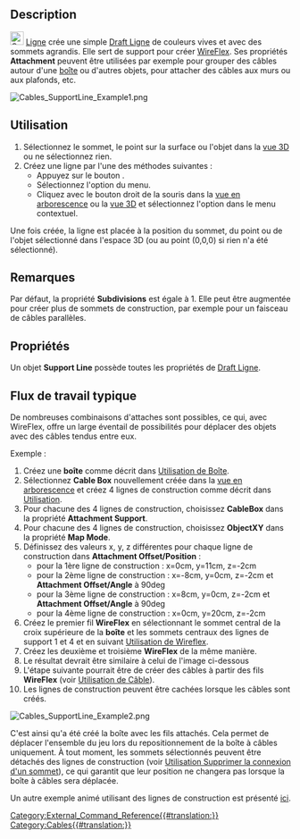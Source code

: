 <languages/>

<div class="mw-translate-fuzzy">
{{Docnav/fr
|[[Cables_SupportPoint/fr|Point]]
| 
|[[Cables_Workbench/fr|Cables]]
|IconL=Cables_SupportPoint.svg
|IconR=
|IconC=Cables_workbench_icon.svg
}}
</div>

{{GuiCommand/fr
|Name=Cables SupportLine
|Name/fr=Cables Ligne
|MenuLocation=Cable Support → Support Line
|Workbenches=[[Cables_Workbench/fr|Cables]]
|Shortcut=
|Version=1.0
|SeeAlso=[[Cables_Cable/fr|Cables Câble]], [[Cables_CableBox/fr|Cables Boîte]], [[Cables_SupportPoint/fr|Cables Point]]
}}

==Description==

[[Image:Cables_SupportLine.svg|24px]] [[Cables_SupportLine/fr|Ligne]] crée une simple [[Draft_Line/fr|Draft Ligne]] de couleurs vives et avec des sommets agrandis. Elle sert de support pour créer [[Cables_WireFlex/fr|WireFlex]]. Ses propriétés '''Attachment''' peuvent être utilisées par exemple pour grouper des câbles autour d'une [[Cables_CableBox/fr|boîte]] ou d'autres objets, pour attacher des câbles aux murs ou aux plafonds, etc.

[[Image:Cables_SupportLine_Example1.png]]
{{Caption|Ligne de construction}}

<span id="Usage"></span>
==Utilisation==

# Sélectionnez le sommet, le point sur la surface ou l'objet dans la [[3D_view/fr|vue 3D]] ou ne sélectionnez rien.
# Créez une ligne par l'une des méthodes suivantes :
#* Appuyez sur le bouton {{Button|[[Image:Cables_SupportLine.svg|16px]] [[Cables_SupportLine/fr|Support Line]]}}.
#* Sélectionnez l'option {{MenuCommand|Cable Support → [[Image:Cables_SupportLine.svg|16px]] Support Line}} du menu.
#* Cliquez avec le bouton droit de la souris dans la [[Tree_view/fr|vue en arborescence]] ou la [[3D_view/fr|vue 3D]] et sélectionnez l'option {{MenuCommand|Cable Support → [[Image:Cables_SupportLine.svg|16px]] Support Line}} dans le menu contextuel.

Une fois créée, la ligne est placée à la position du sommet, du point ou de l'objet sélectionné dans l'espace 3D (ou au point (0,0,0) si rien n'a été sélectionné).

<span id="Notes"></span>
==Remarques==

Par défaut, la propriété '''Subdivisions''' est égale à 1. Elle peut être augmentée pour créer plus de sommets de construction, par exemple pour un faisceau de câbles parallèles.

<span id="Properties"></span>
==Propriétés==

Un objet '''Support Line''' possède toutes les propriétés de [[Draft_Line/fr#Propriétés|Draft Ligne]].

<span id="Typical_workflow"></span>
== Flux de travail typique ==

De nombreuses combinaisons d'attaches sont possibles, ce qui, avec WireFlex, offre un large éventail de possibilités pour déplacer des objets avec des câbles tendus entre eux.

Exemple :
# Créez une '''boîte''' comme décrit dans [[Cables_CableBox/fr#Utilisation|Utilisation de Boîte]].
# Sélectionnez '''Cable Box''' nouvellement créée dans la [[Tree_view/fr|vue en arborescence]] et créez 4 lignes de construction comme décrit dans [[#Utilisation|Utilisation]].
# Pour chacune des 4 lignes de construction, choisissez '''CableBox''' dans la propriété '''Attachment Support'''.
# Pour chacune des 4 lignes de construction, choisissez '''ObjectXY''' dans la propriété '''Map Mode'''.
# Définissez des valeurs x, y, z différentes pour chaque ligne de construction dans '''Attachment Offset/Position''' :
#* pour la 1ère ligne de construction : x=0cm, y=11cm, z=-2cm
#* pour la 2ème ligne de construction : x=-8cm, y=0cm, z=-2cm et '''Attachment Offset/Angle''' à 90deg
#* pour la 3ème ligne de construction : x=8cm, y=0cm, z=-2cm et '''Attachment Offset/Angle''' à 90deg
#* pour la 4ème ligne de construction : x=0cm, y=20cm, z=-2cm
# Créez le premier fil '''WireFlex''' en sélectionnant le sommet central de la croix supérieure de la '''boîte''' et les sommets centraux des lignes de support 1 et 4 et en suivant [[Cables_WireFlex/fr#Utilisation|Utilisation de Wireflex]].
# Créez les deuxième et troisième '''WireFlex''' de la même manière.
# Le résultat devrait être similaire à celui de l'image ci-dessous
# L'étape suivante pourrait être de créer des câbles à partir des fils '''WireFlex''' (voir [[Cables_Cable/fr#Utilisation|Utilisation de Câble]]).
# Les lignes de construction peuvent être cachées lorsque les câbles sont créés.

[[Image:Cables_SupportLine_Example2.png]]
{{Caption|Exemple d'utilisation de la ligne de construction : les lignes de construction sont attachées à la boîte de câble et servent de base aux fils.}}

C'est ainsi qu'a été créé la boîte avec les fils attachés. Cela permet de déplacer l'ensemble du jeu lors du repositionnement de la boîte à câbles uniquement. À tout moment, les sommets sélectionnés peuvent être détachés des lignes de construction (voir [[Cables_RemoveVertexAttachment/fr#Utilisation|Utilisation Supprimer la connexion d'un sommet]]), ce qui garantit que leur position ne changera pas lorsque la boîte à câbles sera déplacée.

Un autre exemple animé utilisant des lignes de construction est présenté [[Cables_Example1_Simple_workflow|ici]].


<div class="mw-translate-fuzzy">
{{Docnav/fr
|[[Cables_SupportPoint/fr|Point]]
| 
|[[Cables_Workbench/fr|Cables]]
|IconL=Cables_SupportPoint.svg
|IconR=
|IconC=Cables_workbench_icon.svg
}}
</div>

[[Category:External_Command_Reference{{#translation:}}]]
[[Category:Cables{{#translation:}}]]